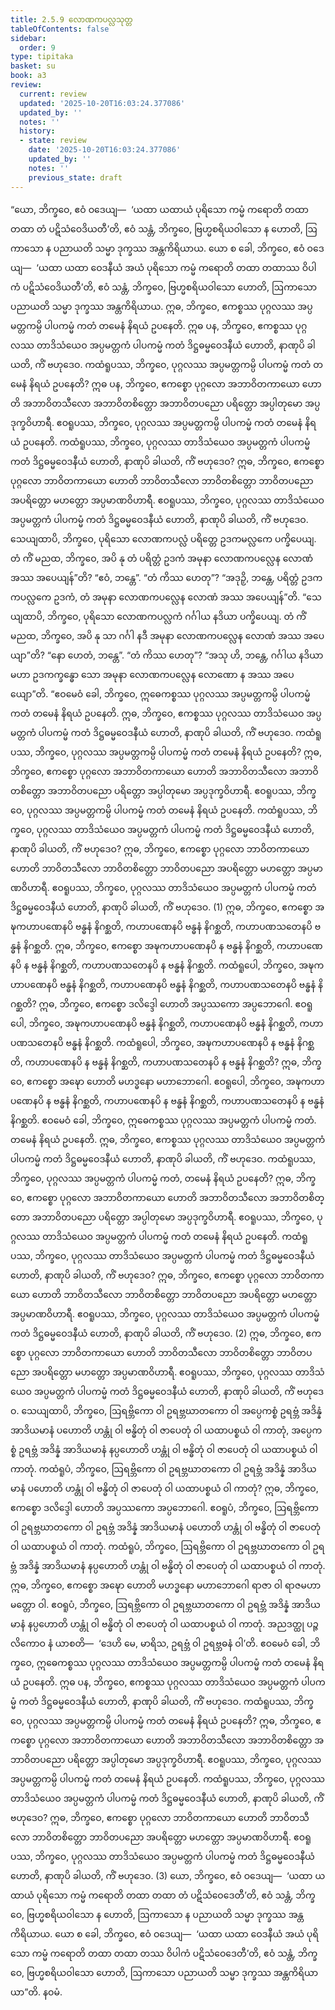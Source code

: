 ```yaml
---
title: 2.5.9 လောဏကပလ္လသုတ္တ
tableOfContents: false
sidebar:
  order: 9
type: tipitaka
basket: su
book: a3
review:
  current: review
  updated: '2025-10-20T16:03:24.377086'
  updated_by: ''
  notes: ''
  history:
  - state: review
    date: '2025-10-20T16:03:24.377086'
    updated_by: ''
    notes: ''
    previous_state: draft
---
```



<DynamicBreadcrumb />


<ReviewStatus review={frontmatter.review} showDetails={true} />

<HypothesisAnnotation frontmatter={frontmatter} />

<Division number="101" book="a3" e="ch" v="15" p="250">

<Paragraph number="835" book="a3">
“ယော, ဘိက္ခဝေ, ဧဝံ ဝဒေယျ—  ‘ယထာ ယထာယံ ပုရိသော ကမ္မံ ကရောတိ တထာ တထာ တံ ပဋိသံဝေဒိယတီ’တိ, ဧဝံ သန္တံ, ဘိက္ခဝေ, ဗြဟ္မစရိယဝါသော န ဟောတိ, ဩကာသော န ပညာယတိ သမ္မာ ဒုက္ခဿ အန္တကိရိယာယ. ယော စ ခေါ, ဘိက္ခဝေ, ဧဝံ ဝဒေယျ—  ‘ယထာ ယထာ ဝေဒနီယံ အယံ ပုရိသော ကမ္မံ ကရောတိ တထာ တထာဿ ဝိပါကံ ပဋိသံဝေဒိယတီ’တိ, ဧဝံ သန္တံ, ဘိက္ခဝေ, ဗြဟ္မစရိယဝါသော ဟောတိ, ဩကာသော ပညာယတိ သမ္မာ ဒုက္ခဿ အန္တကိရိယာယ. ဣဓ, ဘိက္ခဝေ, ဧကစ္စဿ ပုဂ္ဂလဿ အပ္ပမတ္တကမ္ပိ ပါပကမ္မံ ကတံ တမေနံ နိရယံ ဥပနေတိ. ဣဓ ပန, ဘိက္ခဝေ, ဧကစ္စဿ ပုဂ္ဂလဿ တာဒိသံယေဝ အပ္ပမတ္တကံ ပါပကမ္မံ ကတံ ဒိဋ္ဌဓမ္မဝေဒနီယံ ဟောတိ, နာဏုပိ ခါယတိ, ကိံ ဗဟုဒေဝ.
</Paragraph>

<Paragraph number="836" book="a3">
ကထံရူပဿ, ဘိက္ခဝေ, ပုဂ္ဂလဿ အပ္ပမတ္တကမ္ပိ ပါပကမ္မံ ကတံ တမေနံ နိရယံ ဥပနေတိ? ဣဓ ပန, ဘိက္ခဝေ, ဧကစ္စော ပုဂ္ဂလော အဘာဝိတကာယော ဟောတိ အဘာဝိတသီလော အဘာဝိတစိတ္တော အဘာဝိတပညော ပရိတ္တော အပ္ပါတုမော အပ္ပဒုက္ခဝိဟာရီ. ဧဝရူပဿ, ဘိက္ခဝေ, ပုဂ္ဂလဿ အပ္ပမတ္တကမ္ပိ ပါပကမ္မံ ကတံ တမေနံ နိရယံ ဥပနေတိ.
</Paragraph>

<Paragraph number="837" book="a3">
ကထံရူပဿ, ဘိက္ခဝေ, ပုဂ္ဂလဿ တာဒိသံယေဝ အပ္ပမတ္တကံ ပါပကမ္မံ ကတံ ဒိဋ္ဌဓမ္မဝေဒနီယံ ဟောတိ, နာဏုပိ ခါယတိ, ကိံ ဗဟုဒေဝ? ဣဓ, ဘိက္ခဝေ, ဧကစ္စော ပုဂ္ဂလော ဘာဝိတကာယော ဟောတိ ဘာဝိတသီလော ဘာဝိတစိတ္တော ဘာဝိတပညော အပရိတ္တော မဟတ္တော အပ္ပမာဏဝိဟာရီ. ဧဝရူပဿ, ဘိက္ခဝေ, ပုဂ္ဂလဿ တာဒိသံယေဝ အပ္ပမတ္တကံ ပါပကမ္မံ ကတံ ဒိဋ္ဌဓမ္မဝေဒနီယံ ဟောတိ, နာဏုပိ ခါယတိ, ကိံ ဗဟုဒေဝ.
</Paragraph>

<Paragraph number="838" book="a3">
သေယျထာပိ, ဘိက္ခဝေ, ပုရိသော လောဏကပလ္လံ ပရိတ္တေ ဥဒကမလ္လကေ ပက္ခိပေယျ. တံ ကိံ မညထ, ဘိက္ခဝေ, အပိ နု တံ ပရိတ္တံ ဥဒကံ အမုနာ လောဏကပလ္လေန လောဏံ အဿ အပေယျန်”တိ? “ဧဝံ, ဘန္တေ”. “တံ ကိဿ ဟေတု”? “အဒုဉှိ, ဘန္တေ, ပရိတ္တံ ဥဒကကပလ္လကေ ဥဒကံ, တံ အမုနာ လောဏကပလ္လေန လောဏံ အဿ အပေယျန်”တိ. “သေယျထာပိ, ဘိက္ခဝေ, ပုရိသော လောဏကပလ္လကံ ဂင်္ဂါယ နဒိယာ ပက္ခိပေယျ. တံ ကိံ မညထ, ဘိက္ခဝေ, အပိ နု သာ ဂင်္ဂါ နဒီ အမုနာ လောဏကပလ္လေန လောဏံ အဿ အပေယျာ”တိ? “နော ဟေတံ, ဘန္တေ”. “တံ ကိဿ ဟေတု”? “အသု ဟိ, ဘန္တေ, ဂင်္ဂါယ နဒိယာ မဟာ ဥဒကက္ခန္ဓော သော အမုနာ လောဏကပလ္လေန လောဏော န အဿ အပေယျော”တိ.
</Paragraph>

<Paragraph number="839" book="a3">
“ဧဝမေဝံ ခေါ, ဘိက္ခဝေ, ဣဓေကစ္စဿ ပုဂ္ဂလဿ အပ္ပမတ္တကမ္ပိ ပါပကမ္မံ ကတံ တမေနံ နိရယံ ဥပနေတိ. ဣဓ, ဘိက္ခဝေ, ဧကစ္စဿ ပုဂ္ဂလဿ တာဒိသံယေဝ အပ္ပမတ္တကံ ပါပကမ္မံ ကတံ ဒိဋ္ဌဓမ္မဝေဒနီယံ ဟောတိ, နာဏုပိ ခါယတိ, ကိံ ဗဟုဒေဝ.
</Paragraph>

<Paragraph number="840" book="a3">
ကထံရူပဿ, ဘိက္ခဝေ, ပုဂ္ဂလဿ အပ္ပမတ္တကမ္ပိ ပါပကမ္မံ ကတံ တမေနံ နိရယံ ဥပနေတိ? ဣဓ, ဘိက္ခဝေ, ဧကစ္စော ပုဂ္ဂလော အဘာဝိတကာယော ဟောတိ အဘာဝိတသီလော အဘာဝိတစိတ္တော အဘာဝိတပညော ပရိတ္တော အပ္ပါတုမော အပ္ပဒုက္ခဝိဟာရီ. ဧဝရူပဿ, ဘိက္ခဝေ, ပုဂ္ဂလဿ အပ္ပမတ္တကမ္ပိ ပါပကမ္မံ ကတံ တမေနံ နိရယံ ဥပနေတိ.
</Paragraph>

<Paragraph number="841" book="a3">
ကထံရူပဿ, ဘိက္ခဝေ, ပုဂ္ဂလဿ တာဒိသံယေဝ အပ္ပမတ္တကံ ပါပကမ္မံ ကတံ ဒိဋ္ဌဓမ္မဝေဒနီယံ ဟောတိ, နာဏုပိ ခါယတိ, ကိံ ဗဟုဒေဝ? ဣဓ, ဘိက္ခဝေ, ဧကစ္စော ပုဂ္ဂလော ဘာဝိတကာယော ဟောတိ ဘာဝိတသီလော ဘာဝိတစိတ္တော ဘာဝိတပညော အပရိတ္တော မဟတ္တော အပ္ပမာဏဝိဟာရီ. ဧဝရူပဿ, ဘိက္ခဝေ, ပုဂ္ဂလဿ တာဒိသံယေဝ အပ္ပမတ္တကံ ပါပကမ္မံ ကတံ ဒိဋ္ဌဓမ္မဝေဒနီယံ ဟောတိ, နာဏုပိ ခါယတိ, ကိံ ဗဟုဒေဝ. (1)
</Paragraph>

<Paragraph number="842" book="a3">
ဣဓ, ဘိက္ခဝေ, ဧကစ္စော အဍ္ဎကဟာပဏေနပိ ဗန္ဓနံ နိဂစ္ဆတိ, ကဟာပဏေနပိ ဗန္ဓနံ နိဂစ္ဆတိ, ကဟာပဏသတေနပိ ဗန္ဓနံ နိဂစ္ဆတိ. ဣဓ, ဘိက္ခဝေ, ဧကစ္စော အဍ္ဎကဟာပဏေနပိ န ဗန္ဓနံ နိဂစ္ဆတိ, ကဟာပဏေနပိ န ဗန္ဓနံ နိဂစ္ဆတိ, ကဟာပဏသတေနပိ န ဗန္ဓနံ နိဂစ္ဆတိ.
</Paragraph>

<Paragraph number="843" book="a3">
ကထံရူပေါ, ဘိက္ခဝေ, အဍ္ဎကဟာပဏေနပိ ဗန္ဓနံ နိဂစ္ဆတိ, ကဟာပဏေနပိ ဗန္ဓနံ နိဂစ္ဆတိ, ကဟာပဏသတေနပိ ဗန္ဓနံ နိဂစ္ဆတိ? ဣဓ, ဘိက္ခဝေ, ဧကစ္စော ဒလိဒ္ဒေါ ဟောတိ အပ္ပဿကော အပ္ပဘောဂေါ. ဧဝရူပေါ, ဘိက္ခဝေ, အဍ္ဎကဟာပဏေနပိ ဗန္ဓနံ နိဂစ္ဆတိ, ကဟာပဏေနပိ ဗန္ဓနံ နိဂစ္ဆတိ, ကဟာပဏသတေနပိ ဗန္ဓနံ နိဂစ္ဆတိ.
</Paragraph>

<Paragraph number="844" book="a3">
ကထံရူပေါ, ဘိက္ခဝေ, အဍ္ဎကဟာပဏေနပိ န ဗန္ဓနံ နိဂစ္ဆတိ, ကဟာပဏေနပိ န ဗန္ဓနံ နိဂစ္ဆတိ, ကဟာပဏသတေနပိ န ဗန္ဓနံ နိဂစ္ဆတိ? ဣဓ, ဘိက္ခဝေ, ဧကစ္စော အဍ္ဎော ဟောတိ မဟဒ္ဓနော မဟာဘောဂေါ. ဧဝရူပေါ, ဘိက္ခဝေ, အဍ္ဎကဟာပဏေနပိ န ဗန္ဓနံ နိဂစ္ဆတိ, ကဟာပဏေနပိ န ဗန္ဓနံ နိဂစ္ဆတိ, ကဟာပဏသတေနပိ န ဗန္ဓနံ နိဂစ္ဆတိ. ဧဝမေဝံ ခေါ, ဘိက္ခဝေ, ဣဓေကစ္စဿ ပုဂ္ဂလဿ အပ္ပမတ္တကံ ပါပကမ္မံ ကတံ. တမေနံ နိရယံ ဥပနေတိ. ဣဓ, ဘိက္ခဝေ, ဧကစ္စဿ ပုဂ္ဂလဿ တာဒိသံယေဝ အပ္ပမတ္တကံ ပါပကမ္မံ ကတံ ဒိဋ္ဌဓမ္မဝေဒနီယံ ဟောတိ, နာဏုပိ ခါယတိ, ကိံ ဗဟုဒေဝ.
</Paragraph>

<Paragraph number="845" book="a3">
ကထံရူပဿ, ဘိက္ခဝေ, ပုဂ္ဂလဿ အပ္ပမတ္တကံ ပါပကမ္မံ ကတံ, တမေနံ နိရယံ ဥပနေတိ? ဣဓ, ဘိက္ခဝေ, ဧကစ္စော ပုဂ္ဂလော အဘာဝိတကာယော ဟောတိ အဘာဝိတသီလော အဘာဝိတစိတ္တော အဘာဝိတပညော ပရိတ္တော အပ္ပါတုမော အပ္ပဒုက္ခဝိဟာရီ. ဧဝရူပဿ, ဘိက္ခဝေ, ပုဂ္ဂလဿ တာဒိသံယေဝ အပ္ပမတ္တကံ ပါပကမ္မံ ကတံ တမေနံ နိရယံ ဥပနေတိ.
</Paragraph>

<Paragraph number="846" book="a3">
ကထံရူပဿ, ဘိက္ခဝေ, ပုဂ္ဂလဿ တာဒိသံယေဝ အပ္ပမတ္တကံ ပါပကမ္မံ ကတံ ဒိဋ္ဌဓမ္မဝေဒနီယံ ဟောတိ, နာဏုပိ ခါယတိ, ကိံ ဗဟုဒေဝ? ဣဓ, ဘိက္ခဝေ, ဧကစ္စော ပုဂ္ဂလော ဘာဝိတကာယော ဟောတိ ဘာဝိတသီလော ဘာဝိတစိတ္တော ဘာဝိတပညော အပရိတ္တော မဟတ္တော အပ္ပမာဏဝိဟာရီ. ဧဝရူပဿ, ဘိက္ခဝေ, ပုဂ္ဂလဿ တာဒိသံယေဝ အပ္ပမတ္တကံ ပါပကမ္မံ ကတံ ဒိဋ္ဌဓမ္မဝေဒနီယံ ဟောတိ, နာဏုပိ ခါယတိ, ကိံ ဗဟုဒေဝ. (2)
</Paragraph>

<Paragraph number="847" book="a3">
ဣဓ, ဘိက္ခဝေ, ဧကစ္စော ပုဂ္ဂလော ဘာဝိတကာယော ဟောတိ ဘာဝိတသီလော ဘာဝိတစိတ္တော ဘာဝိတပညော အပရိတ္တော မဟတ္တော အပ္ပမာဏဝိဟာရီ. ဧဝရူပဿ, ဘိက္ခဝေ, ပုဂ္ဂလဿ တာဒိသံယေဝ အပ္ပမတ္တကံ ပါပကမ္မံ ကတံ ဒိဋ္ဌဓမ္မဝေဒနီယံ ဟောတိ, နာဏုပိ ခါယတိ, ကိံ ဗဟုဒေဝ. သေယျထာပိ, ဘိက္ခဝေ, ဩရဗ္ဘိကော ဝါ ဥရဗ္ဘဃာတကော ဝါ အပ္ပေကစ္စံ ဥရဗ္ဘံ အဒိန္နံ အာဒိယမာနံ ပဟောတိ ဟန္တုံ ဝါ ဗန္ဓိတုံ ဝါ ဇာပေတုံ ဝါ ယထာပစ္စယံ ဝါ ကာတုံ, အပ္ပေကစ္စံ ဥရဗ္ဘံ အဒိန္နံ အာဒိယမာနံ နပ္ပဟောတိ ဟန္တုံ ဝါ ဗန္ဓိတုံ ဝါ ဇာပေတုံ ဝါ ယထာပစ္စယံ ဝါ ကာတုံ.
</Paragraph>

<Paragraph number="848" book="a3">
ကထံရူပံ, ဘိက္ခဝေ, ဩရဗ္ဘိကော ဝါ ဥရဗ္ဘဃာတကော ဝါ ဥရဗ္ဘံ အဒိန္နံ အာဒိယမာနံ ပဟောတိ ဟန္တုံ ဝါ ဗန္ဓိတုံ ဝါ ဇာပေတုံ ဝါ ယထာပစ္စယံ ဝါ ကာတုံ? ဣဓ, ဘိက္ခဝေ, ဧကစ္စော ဒလိဒ္ဒေါ ဟောတိ အပ္ပဿကော အပ္ပဘောဂေါ. ဧဝရူပံ, ဘိက္ခဝေ, ဩရဗ္ဘိကော ဝါ ဥရဗ္ဘဃာတကော ဝါ ဥရဗ္ဘံ အဒိန္နံ အာဒိယမာနံ ပဟောတိ ဟန္တုံ ဝါ ဗန္ဓိတုံ ဝါ ဇာပေတုံ ဝါ ယထာပစ္စယံ ဝါ ကာတုံ.
</Paragraph>

<Paragraph number="849" book="a3">
ကထံရူပံ, ဘိက္ခဝေ, ဩရဗ္ဘိကော ဝါ ဥရဗ္ဘဃာတကော ဝါ ဥရဗ္ဘံ အဒိန္နံ အာဒိယမာနံ နပ္ပဟောတိ ဟန္တုံ ဝါ ဗန္ဓိတုံ ဝါ ဇာပေတုံ ဝါ ယထာပစ္စယံ ဝါ ကာတုံ. ဣဓ, ဘိက္ခဝေ, ဧကစ္စော အဍ္ဎော ဟောတိ မဟဒ္ဓနော မဟာဘောဂေါ ရာဇာ ဝါ ရာဇမဟာမတ္တော ဝါ. ဧဝရူပံ, ဘိက္ခဝေ, ဩရဗ္ဘိကော ဝါ ဥရဗ္ဘဃာတကော ဝါ ဥရဗ္ဘံ အဒိန္နံ အာဒိယမာနံ နပ္ပဟောတိ ဟန္တုံ ဝါ ဗန္ဓိတုံ ဝါ ဇာပေတုံ ဝါ ယထာပစ္စယံ ဝါ ကာတုံ. အညဒတ္ထု ပဉ္ဇလိကောဝ နံ ယာစတိ—  ‘ဒေဟိ မေ, မာရိသ, ဥရဗ္ဘံ ဝါ ဥရဗ္ဘဓနံ ဝါ’တိ. ဧဝမေဝံ ခေါ, ဘိက္ခဝေ, ဣဓေကစ္စဿ ပုဂ္ဂလဿ တာဒိသံယေဝ အပ္ပမတ္တကမ္ပိ ပါပကမ္မံ ကတံ တမေနံ နိရယံ ဥပနေတိ. ဣဓ ပန, ဘိက္ခဝေ, ဧကစ္စဿ ပုဂ္ဂလဿ တာဒိသံယေဝ အပ္ပမတ္တကံ ပါပကမ္မံ ကတံ ဒိဋ္ဌဓမ္မဝေဒနီယံ ဟောတိ, နာဏုပိ ခါယတိ, ကိံ ဗဟုဒေဝ.
</Paragraph>

<Paragraph number="850" book="a3">
ကထံရူပဿ, ဘိက္ခဝေ, ပုဂ္ဂလဿ အပ္ပမတ္တကမ္ပိ ပါပကမ္မံ ကတံ တမေနံ နိရယံ ဥပနေတိ? ဣဓ, ဘိက္ခဝေ, ဧကစ္စော ပုဂ္ဂလော အဘာဝိတကာယော ဟောတိ အဘာဝိတသီလော အဘာဝိတစိတ္တော အဘာဝိတပညော ပရိတ္တော အပ္ပါတုမော အပ္ပဒုက္ခဝိဟာရီ. ဧဝရူပဿ, ဘိက္ခဝေ, ပုဂ္ဂလဿ အပ္ပမတ္တကမ္ပိ ပါပကမ္မံ ကတံ တမေနံ နိရယံ ဥပနေတိ.
</Paragraph>

<Paragraph number="851" book="a3">
ကထံရူပဿ, ဘိက္ခဝေ, ပုဂ္ဂလဿ တာဒိသံယေဝ အပ္ပမတ္တကံ ပါပကမ္မံ ကတံ ဒိဋ္ဌဓမ္မဝေဒနီယံ ဟောတိ, နာဏုပိ ခါယတိ, ကိံ ဗဟုဒေဝ? ဣဓ, ဘိက္ခဝေ, ဧကစ္စော ပုဂ္ဂလော ဘာဝိတကာယော ဟောတိ ဘာဝိတသီလော ဘာဝိတစိတ္တော ဘာဝိတပညော အပရိတ္တော မဟတ္တော အပ္ပမာဏဝိဟာရီ. ဧဝရူပဿ, ဘိက္ခဝေ, ပုဂ္ဂလဿ တာဒိသံယေဝ အပ္ပမတ္တကံ ပါပကမ္မံ ကတံ ဒိဋ္ဌဓမ္မဝေဒနီယံ ဟောတိ, နာဏုပိ ခါယတိ, ကိံ ဗဟုဒေဝ. (3)
</Paragraph>

<Paragraph number="852" book="a3">
ယော, ဘိက္ခဝေ, ဧဝံ ဝဒေယျ—  ‘ယထာ ယထာယံ ပုရိသော ကမ္မံ ကရောတိ တထာ တထာ တံ ပဋိသံဝေဒေတီ’တိ, ဧဝံ သန္တံ, ဘိက္ခဝေ, ဗြဟ္မစရိယဝါသော န ဟောတိ, ဩကာသော န ပညာယတိ သမ္မာ ဒုက္ခဿ အန္တကိရိယာယ. ယော စ ခေါ, ဘိက္ခဝေ, ဧဝံ ဝဒေယျ—  ‘ယထာ ယထာ ဝေဒနီယံ အယံ ပုရိသော ကမ္မံ ကရောတိ တထာ တထာ တဿ ဝိပါကံ ပဋိသံဝေဒေတီ’တိ, ဧဝံ သန္တံ, ဘိက္ခဝေ, ဗြဟ္မစရိယဝါသော ဟောတိ, ဩကာသော ပညာယတိ သမ္မာ ဒုက္ခဿ အန္တကိရိယာယာ”တိ.

</Paragraph>
</Division>

<Paragraph number="853" type="center" book="a3">
နဝမံ.
</Paragraph>